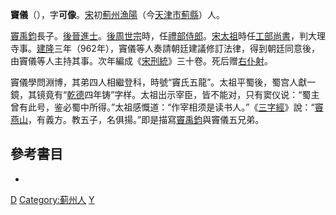 '''竇儀'''（{{bd|914年||966年|catIdx=D}}），字'''可像'''。[[宋|宋]]初[[薊州|薊州]][[漁陽|漁陽]]（今[[天津市|天津市]][[薊縣|薊縣]]）人。

[[竇禹鈞|竇禹鈞]]長子。[[後晉|後晉]][[進士|進士]]。[[後周世宗|後周世宗]]時，任[[禮部侍郎|禮部侍郎]]。[[宋太祖|宋太祖]]時任[[工部尚書|工部尚書]]，判大理寺事。[[建隆|建隆]]三年（962年），竇儀等人奏請朝廷建議修訂法律，得到朝廷同意後，由竇儀等人主持其事。次年編成《[[宋刑統|宋刑統]]》三十卷。死后赠[[右仆射|右仆射]]。

竇儀學問淵博，其弟四人相繼登科，時號“竇氏五龍”。太祖平蜀後，蜀宫人獻一鏡，其镜竟有“[[乾德_(前蜀)|乾德]]四年铸”字样。太祖出示宰臣，皆不能对，只有窦仪说：“蜀主曾有此号，鉴必蜀中所得。”太祖感慨道：“作宰相须是读书人。”《[[三字經|三字經]]》說：“[[竇燕山|竇燕山]]，有義方。教五子，名俱揚。”即是描寫[[竇禹鈞|竇禹鈞]]與竇儀五兄弟。

==參考書目==
* {{wikisource history|宋史|263}}

{{DEFAULTSORT:Dou竇}}
[[Category:宋朝政治人物|D]]
[[Category:蓟州人|Category:蓟州人]]
[[Category:窦姓|Y]]